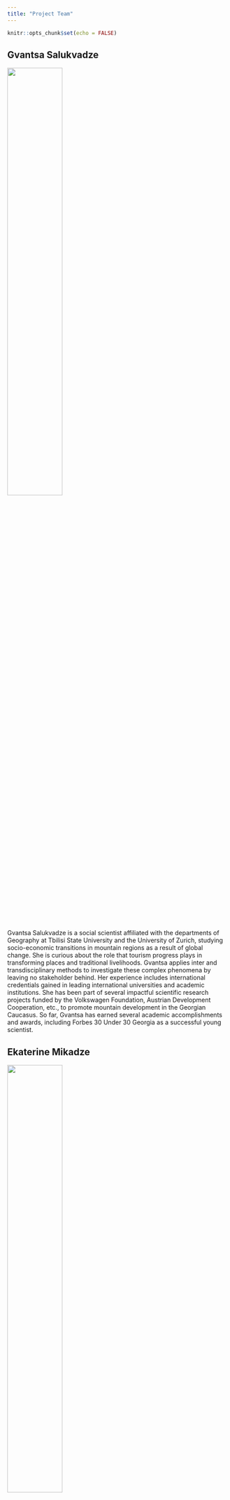 ```yaml
---
title: "Project Team"
---
```


```r
knitr::opts_chunk$set(echo = FALSE)
```


## Gvantsa Salukvadze
 
![](Image/gvantsa.jpeg){width=50%}

Gvantsa Salukvadze is a social scientist affiliated with the departments of Geography at Tbilisi State University and the University of Zurich, studying socio-economic transitions in mountain regions as a result of global change. She is curious about the role that tourism progress plays in transforming places and traditional livelihoods. Gvantsa applies inter and transdisciplinary methods to investigate these complex phenomena by leaving no stakeholder behind. Her experience includes international credentials gained in leading international universities and academic institutions. She has been part of several impactful scientific research projects funded by the Volkswagen Foundation, Austrian Development Cooperation, etc., to promote mountain development in the Georgian Caucasus. So far, Gvantsa has earned several academic accomplishments and awards, including Forbes 30 Under 30 Georgia as a successful young scientist. 

## Ekaterine Mikadze

![](Image/Imageeka.jpeg){width=50%}

Ekaterine Mikadze is an environmental policy specialist, currently working as EU4climate project manager at UNDP Georgia. She has a working experience for the government and civil society organizations in Georgia, including the Climate Change and European Integration departments of the  Ministry of Environmental Protection and Agriculture. Ekaterine obtained her MSc degree in Environmental Technology from the Imperial College London (2020) and MSc degree in Environmental governance from Albert Ludwig University, Germany (2015). Her research and professional interests include climate change and circular economy.


## Temur Gugushvili

![](https://temurgugushvili.ge/author/temur-gugushvili/avatar_hu458d9f250d4c51d172b80f9ae4eaf7ec_139912_270x270_fill_q90_lanczos_center.jpg){width=50%}

Currently, Temur Gugushvili is working at the Food and Agriculture Organization (FAO) Representation in Georgia as Researcher. At the same time, He is a PhD Candidate at Tbilisi State University, Department of Sociology. His academic career already includes several impactful research projects focusing on rural and mountain development. Temur is researching international, public and academic sectors. He believe that the researcher’s primary role is to explore the hitherto hidden and spread it in an understandable way to the relevant stakeholders. For this reason, Temur synthesise in practice social science theories, methods and information handling tools, such as R/Rstudio, QGIS, SPSS, Excel, Access, MAXQDA, Mendeley, etc.


*Project Contact:*

* <Severin.Ettl@bund.net> (Germany) 
* <gvantsa.salukvadze955@sps.tsu.edu.ge> (Georgia) 




